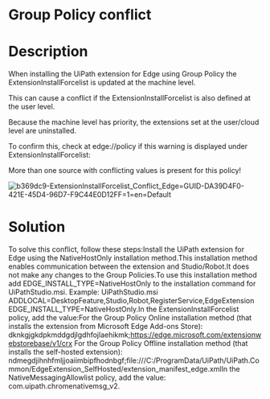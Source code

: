 ﻿# Group Policy conflict

# Description

When installing the UiPath extension for Edge using Group Policy the ExtensionInstallForcelist is updated at the machine level.

This can cause a conflict if the ExtensionInstallForcelist is also defined at the user level.

Because the machine level has priority, the extensions set at the user/cloud level are uninstalled.

To confirm this, check at edge://policy if this warning is displayed under ExtensionInstallForcelist:

More than one source with conflicting values is present for this policy!

![b369dc9-ExtensionInstallForcelist_Conflict_Edge=GUID-DA39D4F0-421E-45D4-96D7-F9C44E0D12FF=1=en=Default](/images/b369dc9-ExtensionInstallForcelist_Conflict_Edge=GUID-DA39D4F0-421E-45D4-96D7-F9C44E0D12FF=1=en=Default.png)

# Solution

To solve this conflict, follow these steps:Install the UiPath extension for Edge using the NativeHostOnly installation method.This installation method enables communication between the extension and Studio/Robot.It does not make any changes to the Group Policies.To use this installation method add EDGE_INSTALL_TYPE=NativeHostOnly to the installation command for UiPathStudio.msi. Example: UiPathStudio.msi ADDLOCAL=DesktopFeature,Studio,Robot,RegisterService,EdgeExtension EDGE_INSTALL_TYPE=NativeHostOnly.In the ExtensionInstallForcelist policy, add the value:For the Group Policy Online installation method (that installs the extension from Microsoft Edge Add-ons Store): dknkgjgkdpkmddgdjlgdhfojlaehikmk;https://edge.microsoft.com/extensionwebstorebase/v1/crx For the Group Policy Offline installation method (that installs the self-hosted extension): ndmegdjihnhfmljjoaiimbipfhodnbgf;file:///C:/ProgramData/UiPath/UiPath.Common/EdgeExtension_SelfHosted/extension_manifest_edge.xmlIn the NativeMessagingAllowlist policy, add the value: com.uipath.chromenativemsg_v2.
